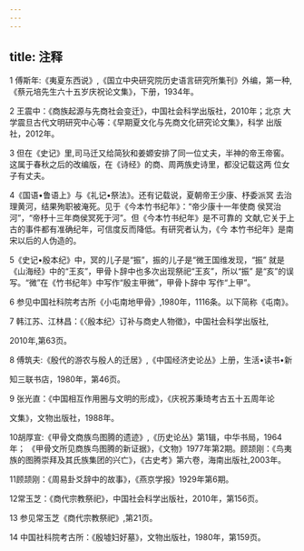 ```yaml
---
---
---
```

title: 注释
---





1 傅斯年:《夷夏东西说》,《国立中央研究院历史语言研究所集刊》外编，第一种, 《蔡元培先生六十五岁庆祝论文集》，下册，1934年。



2 王震中：《商族起源与先商社会变迁》，中国社会科学出版社，2010年；北京 大学震旦古代文明研究中心等：《早期夏文化与先商文化研究论文集》，科学 出版社，2012年。



3 但在《史记》里,司马迁又给简狄和姜嫄安排了同一位丈夫，半神的帝王帝窖。 这属于春秋之后的改编版，在《诗经》的商、周两族史诗里，都没记载这两 位女子有丈夫。





4《国语•鲁语上》与《礼记•祭法》。还有记载说，夏朝帝王少康、杼委派冥 去治理黄河，结果殉职被淹死。见于《今本竹书纪年》：“帝少康十一年使商 侯冥治河”，“帝杼十三年商侯冥死于河”。但《今本竹书纪年》是不可靠的 文献,它关于上古的事件都有准确纪年，可信度反而降低。有研究者认为，《今 本竹书纪年》是南宋以后的人伪造的。

5《史记•殷本纪》中，冥的儿子是“振”，振的儿子是“微王国维发现，“振” 就是《山海经》中的“王亥”，甲骨卜辞中也多次出现祭祀“王亥”，所以“振” 是“亥”的误写。“微”在《竹书纪年》中写作“殷主甲微”，甲骨卜辞中 写作“上甲”。

6 参见中国社科院考古所《小屯南地甲骨》,1980年，1116条。以下简称《屯南》。



7 韩江苏、江林昌：《〈殷本纪〉订补与商史人物徵》，中国社会科学出版社,





2010年,第63页。



8 傅筑夫:《殷代的游农与殷人的迁居》,《中国经济史论丛》上册，生活•读书•新





知三联书店，1980年，第46页。



9 张光直：《中国相互作用圈与文明的形成》，《庆祝苏秉琦考古五十五周年论





文集》，文物出版社，1988年。

10胡厚宣:《甲骨文商族鸟图腾的遗迹》,《历史论丛》第1辑，中华书局，1964年； 《甲骨文所见商族鸟图腾的新证据》，《文物》1977年第2期。顾颉刚：《鸟夷 族的图腾崇拜及其氏族集团的兴亡》，《古史考》第六卷，海南出版社,2003年。

11顾颉刚：《周易卦爻辞中的故事》，《燕京学报》1929年第6期。

12常玉芝：《商代宗教祭祀》，中国社会科学出版社，2010年，第156页。

13 参见常玉芝《商代宗教祭祀》,第21页。

14 中国社科院考古所：《殷墟妇好墓》，文物出版社，1980年，第159页。